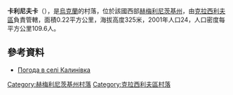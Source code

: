 {{coord|49|45|31|N|26|39|16|E|scale:100000|display=title}}

'''卡利尼夫卡'''（{{lang-uk|Калинівка}}），是[[烏克蘭|烏克蘭]]的村落，位於該國西部[[赫梅利尼茨基州|赫梅利尼茨基州]]，由[[克拉西利夫區|克拉西利夫區]]負責管轄，面積0.22平方公里，海拔高度325米，2001年人口24，人口密度每平方公里109.6人。

==參考資料==
* [http://weather.in.ua/ua/hmel'nickaja/27808 Погода в селі Калинівка] {{Wayback|url=http://weather.in.ua/ua/hmel'nickaja/27808 |date=20111220111538 }}

{{DEFAULTSORT:Чапаєвка}}
[[Category:赫梅利尼茨基州村落|Category:赫梅利尼茨基州村落]]
[[Category:克拉西利夫區村落|Category:克拉西利夫區村落]]


{{Khmelnytskyi-geo-stub}}